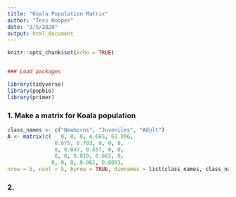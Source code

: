 ```yaml
---
title: "Koala Population Matrix"
author: "Tess Hooper"
date: "3/5/2020"
output: html_document
---
```


```r
knitr::opts_chunk$set(echo = TRUE)


### Load packages

library(tidyverse)
library(popbio)
library(primer)

```





### 1. Make a matrix for Koala population  
```r

class_names <- c("Newborns", "Juveniles", "Adult")
A <- matrix(c(   0, 0, 0, 4.665, 61.896,
               0.675, 0.703, 0, 0, 0,
               0, 0.047, 0.657, 0, 0,
               0, 0, 0.019, 0.682, 0,
              0, 0, 0, 0.061, 0.809),
nrow = 5, ncol = 5, byrow = TRUE, dimnames = list(class_names, class_names))

```

### 2. 